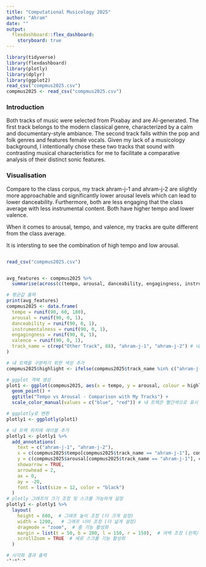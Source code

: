 ```yaml
---
title: "Computational Musicology 2025"
author: "Ahram"
date: ""
output: 
  flexdashboard::flex_dashboard:
    storyboard: true
---
```


```r
library(tidyverse)
library(flexdashboard)
library(plotly)
library(dplyr)
library(ggplot2) 
read_csv("compmus2025.csv")
compmus2025 <- read_csv("compmus2025.csv")
```

### Introduction

Both tracks of music were selected from Pixabay and are AI-generated. The first track belongs to the modern classical genre, characterized by a calm and documentary-style ambiance. The second track falls within the pop and folk genres and features female vocals. Given my lack of a musicology background, I intentionally chose these two tracks that sound with contrasting musical characteristics for me to facilitate a comparative analysis of their distinct sonic features.




### Visualisation

Compare to the class corpus, my track ahram-j-1 and ahram-j-2 are slightly more approachable and significantly lower arousal levels which can lead to lower danceability. Furthermore, both are less engaging that the class average with less instrumental content. Both have higher tempo and lower valence. 

When it comes to arousal, tempo, and valence, my tracks are quite different from the class average. 

It is intersting to see the combination of high tempo and low arousal. 



<div style="height: 800px; overflow-y: scroll;">

```r


read_csv("compmus2025.csv")


avg_features <- compmus2025 %>%
  summarise(across(c(tempo, arousal, danceability, engagingness, instrumentalness, valence), mean, na.rm = TRUE))

# 평균값 출력
print(avg_features)
compmus2025 <- data.frame(
  tempo = runif(90, 60, 180),
  arousal = runif(90, 0, 1),
  danceability = runif(90, 0, 1),
  instrumentalness = runif(90, 0, 1),
  engagingness = runif(90, 0, 1),
  valence = runif(90, 0, 1),
  track_name = c(rep("Other Track", 88), "ahram-j-1", "ahram-j-2") # 내 트랙 추가
)

# 내 트랙을 구분하기 위한 색상 추가
compmus2025$highlight <- ifelse(compmus2025$track_name %in% c("ahram-j-1", "ahram-j-2"), "My Tracks", "Other Tracks")

# ggplot 객체 생성
plot1 <- ggplot(compmus2025, aes(x = tempo, y = arousal, colour = highlight)) +
  geom_point() +
  ggtitle("Tempo vs Arousal - Comparison with My Tracks") +
  scale_color_manual(values = c("blue", "red")) # 내 트랙은 빨간색으로 표시

# ggplotly로 변환
plotly1 <- ggplotly(plot1)

# 내 트랙 위치에 레이블 추가
plotly1 <- plotly1 %>%
  add_annotations(
    text = c("ahram-j-1", "ahram-j-2"),
    x = c(compmus2025$tempo[compmus2025$track_name == "ahram-j-1"], compmus2025$tempo[compmus2025$track_name == "ahram-j-2"]),
    y = c(compmus2025$arousal[compmus2025$track_name == "ahram-j-1"], compmus2025$arousal[compmus2025$track_name == "ahram-j-2"]),
    showarrow = TRUE,
    arrowhead = 2,
    ax = 0,
    ay = -20,
    font = list(size = 12, color = "black")
  )
# plotly 그래프의 크기 조정 및 스크롤 가능하게 설정
plotly1 <- plotly1 %>%
  layout(
    height = 600,  # 그래프 높이 조정 (더 크게 설정)
    width = 1200,   # 그래프 너비 조정 (더 넓게 설정)
    dragmode = "zoom",  # 줌 기능 활성화
    margin = list(t = 50, b = 200, l = 150, r = 150),  # 여백 조정 (왼쪽/오른쪽 여백 더 넓게)
    scrollZoom = TRUE  # 세로 스크롤 기능 활성화
  )

# 시각화 결과 출력
plotly1


```


***

### Conclusion
```r


```



